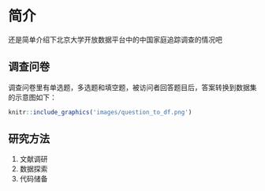 \mainmatter

# 简介 {#intro}

还是简单介绍下北京大学开放数据平台中的中国家庭追踪调查的情况吧






## 调查问卷

调查问卷里有单选题，多选题和填空题，被访问者回答题目后，答案转换到数据集的示意图如下：
```r
knitr::include_graphics('images/question_to_df.png')
```




## 研究方法

1. 文献调研
2. 数据探索
3. 代码储备
